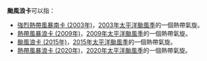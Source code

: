 {{NoteTA
|G1=TyphoonNew
|G2=TyphoonOld
|G3=Weather
}}
'''颱風浪卡'''可以指：

*[[強烈熱帶風暴南卡_(2003年)|強烈熱帶風暴南卡 (2003年)]]，[[2003年太平洋颱風季|2003年太平洋颱風季]]的一個熱帶氣旋。
*[[熱帶風暴浪卡_(2009年)|熱帶風暴浪卡 (2009年)]]，[[2009年太平洋颱風季|2009年太平洋颱風季]]的一個熱帶氣旋。
*[[颱風浪卡_(2015年)|颱風浪卡 (2015年)]]，[[2015年太平洋颱風季|2015年太平洋颱風季]]的一個熱帶氣旋。
*[[熱帶風暴浪卡_(2020年)|熱帶風暴浪卡 (2020年)]]，[[2020年太平洋颱風季|2020年太平洋颱風季]]的一個熱帶氣旋。

{{消歧义|cat=热带气旋消歧义}}

{{start box}}
{{succession box|[[強烈熱帶風暴蓮花|蓮花]]|[[颱風沙德爾|沙德爾]]|太平洋颱風季名稱|南卡}}
{{end box}}

{{太平洋颱風季熱帶氣旋名單}}